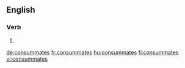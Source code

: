
==English==

===Verb===
{{head|en|verb form}}

# {{en-third-person singular of|consummate}}

[[de:consummates]]
[[fr:consummates]]
[[hu:consummates]]
[[fi:consummates]]
[[vi:consummates]]